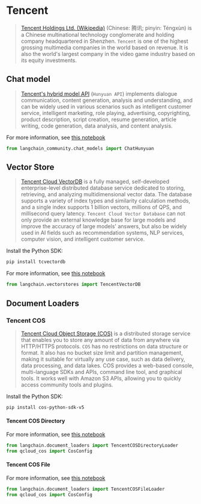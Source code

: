 # Tencent

>[Tencent Holdings Ltd. (Wikipedia)](https://en.wikipedia.org/wiki/Tencent) (Chinese: 腾讯; pinyin: Téngxùn) 
> is a Chinese multinational technology conglomerate and holding company headquartered 
> in Shenzhen. `Tencent` is one of the highest grossing multimedia companies in the 
> world based on revenue. It is also the world's largest company in the video game industry
> based on its equity investments.
 

## Chat model 

>[Tencent's hybrid model API](https://cloud.tencent.com/document/product/1729) (`Hunyuan API`) 
> implements dialogue communication, content generation, 
> analysis and understanding, and can be widely used in various scenarios such as intelligent 
> customer service, intelligent marketing, role playing, advertising, copyrighting, product description,
> script creation, resume generation, article writing, code generation, data analysis, and content
> analysis.


For more information, see [this notebook](/docs/integrations/chat/tencent_hunyuan)

```python
from langchain_community.chat_models import ChatHunyuan
```

## Vector Store

>[Tencent Cloud VectorDB](https://www.tencentcloud.com/products/vdb) is a fully managed, 
> self-developed enterprise-level distributed database service
>dedicated to storing, retrieving, and analyzing multidimensional vector data. The database supports a variety of index
>types and similarity calculation methods, and a single index supports 1 billion vectors, millions of QPS, and
>millisecond query latency. `Tencent Cloud Vector Database` can not only provide an external knowledge base for large
>models and improve the accuracy of large models' answers, but also be widely used in AI fields such as
>recommendation systems, NLP services, computer vision, and intelligent customer service.

Install the Python SDK:

```bash
pip install tcvectordb
```

For more information, see [this notebook](/docs/integrations/vectorstores/tencentvectordb)

```python
from langchain.vectorstores import TencentVectorDB
```

## Document Loaders

### Tencent COS

>[Tencent Cloud Object Storage (COS)](https://www.tencentcloud.com/products/cos) is a distributed 
> storage service that enables you to store any amount of data from anywhere via HTTP/HTTPS protocols. 
> `COS` has no restrictions on data structure or format. It also has no bucket size limit and 
> partition management, making it suitable for virtually any use case, such as data delivery, 
> data processing, and data lakes. COS provides a web-based console, multi-language SDKs and APIs, 
> command line tool, and graphical tools. It works well with Amazon S3 APIs, allowing you to quickly 
> access community tools and plugins.

Install the Python SDK:

```bash
pip install cos-python-sdk-v5
```

#### Tencent COS Directory

For more information, see [this notebook](/docs/integrations/document_loaders/tencent_cos_directory)

```python
from langchain.document_loaders import TencentCOSDirectoryLoader
from qcloud_cos import CosConfig
```

#### Tencent COS File

For more information, see [this notebook](/docs/integrations/document_loaders/tencent_cos_file)

```python
from langchain.document_loaders import TencentCOSFileLoader
from qcloud_cos import CosConfig
```